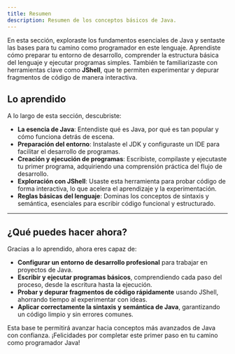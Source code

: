 ```yaml
---
title: Resumen
description: Resumen de los conceptos básicos de Java.
---
```


En esta sección, exploraste los fundamentos esenciales de Java y sentaste las bases para tu camino como programador en este lenguaje. Aprendiste cómo preparar tu entorno de desarrollo, comprender la estructura básica del lenguaje y ejecutar programas simples. También te familiarizaste con herramientas clave como **JShell**, que te permiten experimentar y depurar fragmentos de código de manera interactiva.  

## Lo aprendido

A lo largo de esta sección, descubriste:  

- **La esencia de Java**: Entendiste qué es Java, por qué es tan popular y cómo funciona detrás de escena.  
- **Preparación del entorno**: Instalaste el JDK y configuraste un IDE para facilitar el desarrollo de programas.  
- **Creación y ejecución de programas**: Escribiste, compilaste y ejecutaste tu primer programa, adquiriendo una comprensión práctica del flujo de desarrollo.  
- **Exploración con JShell**: Usaste esta herramienta para probar código de forma interactiva, lo que acelera el aprendizaje y la experimentación.  
- **Reglas básicas del lenguaje**: Dominas los conceptos de sintaxis y semántica, esenciales para escribir código funcional y estructurado.  

---

## ¿Qué puedes hacer ahora? 

Gracias a lo aprendido, ahora eres capaz de:  

- **Configurar un entorno de desarrollo profesional** para trabajar en proyectos de Java.  
- **Escribir y ejecutar programas básicos**, comprendiendo cada paso del proceso, desde la escritura hasta la ejecución.  
- **Probar y depurar fragmentos de código rápidamente** usando JShell, ahorrando tiempo al experimentar con ideas.  
- **Aplicar correctamente la sintaxis y semántica de Java**, garantizando un código limpio y sin errores comunes.  


Esta base te permitirá avanzar hacia conceptos más avanzados de Java con confianza. ¡Felicidades por completar este primer paso en tu camino como programador Java!  
